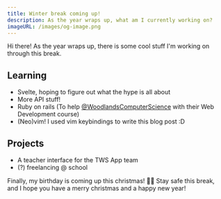 ```yaml
---
title: Winter break coming up!
description: As the year wraps up, what am I currently working on?
imageURL: /images/og-image.png
---
```


Hi there! As the year wraps up, there is some cool stuff I'm working on through this break.

## Learning

- Svelte, hoping to figure out what the hype is all about
- More API stuff!
- Ruby on rails (To help [@WoodlandsComputerScience](https://github.com/WoodlandsComputerScience) with their Web Development course)
- (Neo)vim! I used vim keybindings to write this blog post :D

## Projects

- A teacher interface for the TWS App team
- (?) freelancing @ school

Finally, my birthday is coming up this christmas! 🎅🥳
Stay safe this break, and I hope you have a merry christmas and a happy new year!
